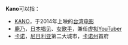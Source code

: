 '''Kano'''可以指：
*[[KANO|KANO]]，于2014年上映的[[台湾电影|台湾电影]]
*[[鹿乃|鹿乃]]，[[日本|日本]][[唱见|唱见]]、[[女歌手|女歌手]]，兼任[[虚拟YouTuber|虚拟YouTuber]]
*[[卡诺|卡诺]]，[[尼日利亚|尼日利亚]]第二大城市，[[卡诺州|卡诺州]]首府

{{disambig|cat=非中文名称消歧义}}